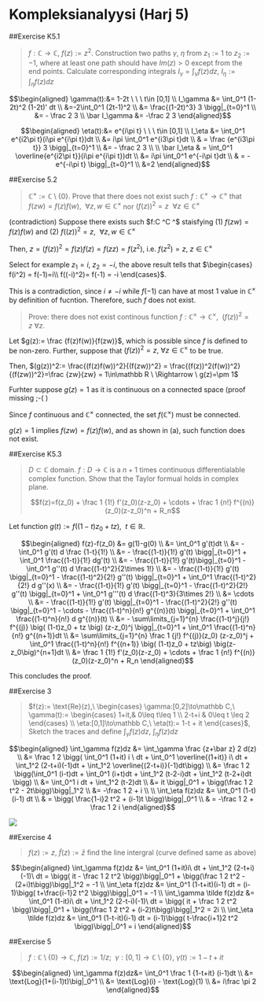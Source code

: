 # Kompleksianalyysi (Harj 5)

##Exercise K5.1
<blockquote>
$f:\mathbb C\to\mathbb C,\ f(z):=z^2$. Construction two paths $\gamma,\ \eta$ from $z_1 :=1$ to $z_2 := -1$, where at least one path should have $Im(z)\gt 0$ except from the end points. Calculate corresponding integrals $I_\gamma = \int_\gamma f(z)dz,\ I_\eta:= \int_\eta f(z)dz$
</blockquote>

<div class="col-xs-6">
$$\begin{aligned} \gamma(t):&= 1-2t  \ \ \ t\in [0,1]
\\ I_\gamma &= \int_0^1 (1-2t)^2 (1-2t)' dt 
\\ &=-2\int_0^1 (2t-1)^2
\\ &= \frac{(1-2t)^3} 3 \bigg|_{t=0}^1
\\ &= - \frac 2 3
\\ \bar I_\gamma &= -\frac 2 3
\end{aligned}$$
</div>

<div class="col-xs-6">
$$\begin{aligned}
 \eta(t):&= e^{i\pi t} \ \ \ t\in [0,1]
\\ I_\eta &= \int_0^1 e^{i2\pi t}(i\pi e^{i\pi t})dt 
\\ &= i\pi \int_0^1 e^{i3\pi t}dt
\\ & = \frac {e^{i3\pi t}} 3 \bigg|_{t=0}^1
\\ &= - \frac 2 3
\\ 
\\ \bar I_\eta & = \int_0^1 \overline{e^{i2\pi t}}(i\pi e^{i\pi t})dt 
\\ &= i\pi \int_0^1 e^{-i\pi t}dt
\\ & = -e^{-i\pi t}  \bigg|_{t=0}^1 \\ &=2
\end{aligned}$$
</div>

##Exercise 5.2
<blockquote>
$\mathbb C ^\times := \mathbb C\setminus\{0\}$. Prove that there does not exist such $f: \mathbb C ^\times \to \mathbb C ^\times$ that $f(zw)=f(z)f(w),\ \ \forall z,w\in \mathbb C ^\times$ nor $(f(z))^2=z \ \ \forall z\in \mathbb C ^\times$</blockquote>

(contradiction) Suppose there exists such $f:\mathbb C ^\times \to \mathbb C ^\times $ staisfying (1) $f(zw)=f(z)f(w)$ and (2) $f((z))^2 = z,\ \ \forall z,w\in \mathbb C ^\times$


Then, $z = (f(z))^2 = f(z)f(z)= f(zz) = f(z^2)$, i.e. $f(z^2) = z,\ z\in \mathbb C ^\times$

Select for example $z_1 = i ,\ z_2=-i$, the above result tells that $\begin{cases} f(i^2) = f(-1)=i\\ f((-i)^2)= f(-1) = -i \end{cases}$.

This is a contradiction, since $i\neq -i$ while $f(-1)$ can have at most 1 value in $\mathbb C ^\times$ by definition of fucntion. Therefore, such $f$ does not exist.

> Prove: there does not exist continous function $f:\mathbb C ^\times \to \mathbb C ^\times,\ \ (f(z))^2 = z \ \forall z$.

Let $g(z):= \frac {f(z)f(w)}{f(zw)}$, which is possible since $f$ is defined to be non-zero. Further, suppose that $(f(z))^2 = z,\ \forall z\in \mathbb C ^\times$ to be true.

Then, $(g(z))^2:= \frac{(f(z)f(w))^2}{(f(zw))^2} = \frac{(f(z))^2(f(w))^2}{(f(zw))^2}=\frac {zw}{zw} = 1\in\mathbb R \ \Rightarrow \ g(z)=\pm 1$

Furhter suppose $g(z)= 1$ as it is continuous on a connected space (proof missing ;-( )

Since $f$ continuous and $\mathbb C^\times$ connected, the set $f(\mathbb C^\times)$ must be connected. 

$g(z)=1$ implies $f(zw)=f(z)f(w)$, and as shown in (a), such function does not exist.

##Exercise K5.3
<blockquote>
$D\subset \mathbb C$ domain. $f:D\to\mathbb C$ is a $n+1$ times continuous differentialable complex function. Show that the Taylor formual holds in complex plane.

$$f(z)=f(z_0) + \frac 1 {1!} f'(z_0)(z-z_0) + \cdots + \frac 1 {n!} f^{(n)}(z_0)(z-z_0)^n + R_n$$
</blockquote>

Let function $g(t):=f((1-t)z_0 + tz),\ \ t\in \mathbb R$.

$$\begin{aligned} f(z)-f(z_0)
&= g(1)-g(0)
\\ &= \int_0^1 g'(t)dt 
\\ &= - \int_0^1 g'(t) d \frac {1-t}{1!}
\\ &=  - \frac{(1-t)}{1!} g'(t) \bigg|_{t=0}^1 + \int_0^1 \frac{(1-t)}{1!} dg'(t)
\\ &= - \frac{(1-t)}{1!} g'(t)\bigg|_{t=0}^1  - \int_0^1 g''(t) d \frac{(1-t)^2}{2\times 1!}
\\ &= - \frac{(1-t)}{1!} g'(t) \bigg|_{t=0}^1  - \frac{(1-t)^2}{2!} g''(t) \bigg|_{t=0}^1 + \int_0^1  \frac{(1-t)^2}{2!} d g''(x)
\\ &= - \frac{(1-t)}{1!} g'(t) \bigg|_{t=0}^1  - \frac{(1-t)^2}{2!} g''(t) \bigg|_{t=0}^1 + \int_0^1  g'''(t) d \frac{(1-t)^3}{3\times 2!}
\\ &= \cdots
\\ &= - \frac{(1-t)}{1!} g'(t) \bigg|_{t=0}^1  - \frac{(1-t)^2}{2!} g''(t) \bigg|_{t=0}^1  - \cdots - \frac{(1-t)^n}{n!} g^{(n)}(t) \bigg|_{t=0}^1 + \int_0^1  \frac{(1-t)^n}{n!} d g^{(n)}(t)
\\ &= - \sum\limits_{j=1}^{n} \frac{(1-t)^j}{j!} f^{(j)} \big( (1-t)z_0 + tz \big) (z-z_0)^j
 \bigg|_{t=0}^1 + \int_0^1 \frac{(1-t)^n}{n!} g^{(n+1)}dt
\\ &= \sum\limits_{j=1}^{n} \frac 1 {j!} f^{(j)}(z_0) (z-z_0)^j + \int_0^1 \frac{(1-t)^n}{n!} f^{(n+1)} \big( (1-t)z_0 + tz\big) \big(z-z_0\big)^{n+1}dt
\\ &= \frac 1 {1!} f'(z_0)(z-z_0) + \cdots + \frac 1 {n!} f^{(n)}(z_0)(z-z_0)^n + R_n
\end{aligned}$$

This concludes the proof.



##Exercise 3
<blockquote>
$f(z):= \text{Re}(z),\ \begin{cases}  \gamma:[0,2]\to\mathbb C,\ \gamma(t):= \begin{cases} 1+it,& 0\leq t\leq 1 \\ 2-t+i & 0\leq t \leq 2 \end{cases} \\ \eta:[0,1]\to\mathbb C,\ \eta(t):= 1-t + it  \end{cases}$, Sketch the traces and define $\int_\gamma f(z)dz,\ \int_\eta f(z)dz$
</blockquote>
<div class="row">
<div class="col-xs-9">
$$\begin{aligned} \int_\gamma f(z)dz
&= \int_\gamma \frac {z+\bar z} 2 d(z)
\\ &= \frac 1 2 \bigg( \int_0^1 (1+it) i \ dt + \int_0^1 \overline{(1+it)} i\ dt + \int_1^2 (2-t+i)(-1)dt + \int_1^2 \overline{(2-t+i)}(-1)dt\bigg) 
\\ &= \frac 1 2 \bigg(\int_0^1 (i-t)dt + \int_0^1 (i+t)dt + \int_1^2 (t-2-i)dt + \int_1^2 (t-2+i)dt  \bigg)
\\ &= \int_0^1 i dt + \int_1^2 (t-2)dt
\\ &= it \bigg|_0^1 + \bigg(\frac 1 2 t^2 - 2t\bigg)\bigg|_1^2
\\ &= -\frac 1 2 + i
\\ 
\\ \int_\eta f(z)dz &= \int_0^1 (1-t)(i-1) dt
\\ & = \bigg( \frac{1-i}2 t^2 + (i-1)t \bigg)\bigg|_0^1
\\ & = -\frac 1 2 + \frac 1 2 i
\end{aligned}$$
</div>

<div class="col-xs-3">
![](h5t3.png)
</div></div>

##Exercise 4
<blockquote>
$f(z):=z,\ \tilde f(z):= \bar z$ find the line intergral (curve defined same as above)
</blockquote>

$$\begin{aligned} \int_\gamma f(z)dz &= \int_0^1 (1+it)i\ dt + \int_1^2 (2-t+i)(-1)\ dt = \bigg( it - \frac 1 2 t^2 \bigg)\bigg|_0^1 + \bigg(\frac 1 2 t^2 - (2+i)t\bigg)\bigg|_1^2 = -1
\\ \int_\eta f(z)dz &= \int_0^1 (1-t+it)(i-1) dt = (i-1)\bigg( t+\frac{i-1}2 t^2  \bigg)\bigg|_0^1 = -1
\\ \int_\gamma \tilde f(z)dz &= \int_0^1 (1-it)i\ dt + \int_1^2 (2-t-i)(-1)\ dt = \bigg( it + \frac 1 2 t^2 \bigg)\bigg|_0^1 + \bigg(\frac 1 2 t^2 + (i-2)t\bigg)\bigg|_1^2 = 2i
\\ \int_\eta \tilde f(z)dz &= \int_0^1 (1-t-it)(i-1) dt = (i-1)\bigg( t-\frac{i+1}2 t^2  \bigg)\bigg|_0^1 = i
\end{aligned}$$

##Exercise 5
<blockquote>
$f:\mathbb C\setminus\{0\}\to\mathbb C,\ f(z):=1/z;\ \ \gamma:[0,1]\to\mathbb C\setminus\{0\},\ \gamma(t):=1-t+it$
</blockquote>

$$\begin{aligned} \int_\gamma f(z)dz&= \int_0^1 \frac 1 {1-t+it} (i-1)dt
\\ &=  \text{Log}(1+(i-1)t)\big|_0^1
\\ &= \text{Log}(i) - \text{Log}(1)
\\ &= i\frac \pi 2
\end{aligned}$$























